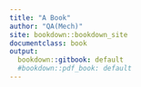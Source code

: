 ```yaml
---
title: "A Book"
author: "QA(Mech)"
site: bookdown::bookdown_site
documentclass: book
output:
  bookdown::gitbook: default
  #bookdown::pdf_book: default
---
```


<!-- # Hello World

Hi.

Bye.   --->

<!-- If you need PDF output, uncomment bookdown::pdf_book above in YAML. You will need a LaTeX installation, e.g., https://yihui.name/tinytex/ -->

<!--chapter:end:index.Rmd-->


<!--chapter:end:productcostdraftfile.Rmd-->

